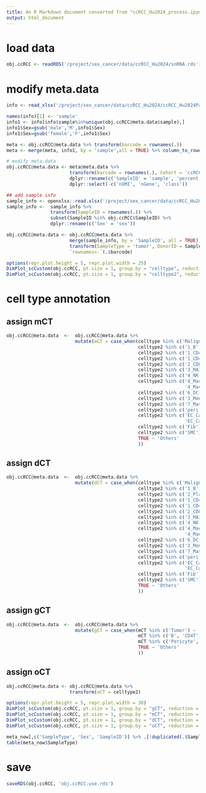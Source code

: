 ```yaml
---
title: An R Markdown document converted from "ccRCC_Hu2024_process.ipynb"
output: html_document
---
```


# load data

```r
obj.ccRCC <- readRDS('/project/sex_cancer/data/ccRCC_Hu2024/snRNA.rds')
```

# modify meta.data

```r
info <- read_xlsx('/project/sex_cancer/data/ccRCC_Hu2024/ccRCC_Hu2024PatientInfo.xlsx', skip = 1)

names(info)[1] <- 'sample'
info1 <- info[info$sample%in%unique(obj.ccRCC@meta.data$sample),]
info1$Sex=gsub('male','M',info1$Sex)
info1$Sex=gsub('female','F',info1$Sex)

meta <- obj.ccRCC@meta.data %>% transform(barcode = rownames(.))
meta <- merge(meta, info1, by = 'sample',all = TRUE) %>% column_to_rownames('barcode') %>% .[colnames(obj.ccRCC),]
```

```r
# modify meta.data
obj.ccRCC@meta.data <- meta@meta.data %>%
                       transform(barcode = rownames(.), Cohort = 'ccRCC_Hu2024', orig.ident = sample) %>%
                       dplyr::rename(c('SampleID' = 'sample', 'percent.mt' = 'percent.mito')) %>%
                       dplyr::select(-c('nUMI', 'nGene', 'class'))
```

```r
## add sample info
sample_info <- openxlsx::read.xlsx('/project/sex_cancer/data/ccRCC_Hu2024/41588_2024_1662_MOESM4_ESM.xlsx', startRow = 2, rowNames = TRUE)
sample_info <-  sample_info %>%
                transform(SampleID = rownames(.)) %>% 
                subset(SampleID %in% obj.ccRCC$SampleID) %>%
                dplyr::rename(c('Sex' = 'sex'))

obj.ccRCC@meta.data <- obj.ccRCC@meta.data %>% 
                       merge(sample_info, by = 'SampleID', all = TRUE) %>%
                       transform(SampleType = 'tumor', DonorID = SampleID) %>%
                       `rownames<-`(.$barcode)
```

```r
options(repr.plot.height = 5, repr.plot.width = 25)
DimPlot_scCustom(obj.ccRCC, pt.size = 1, group.by = "celltype", reduction = 'umap', label = T, label.size = 4, colors_use = pal_igv("default")(51))|
DimPlot_scCustom(obj.ccRCC, pt.size = 1, group.by = "celltype2", reduction = 'umap', label = F, colors_use = pal_igv("default")(51))
```

# cell type annotation

## assign mCT

```r
obj.ccRCC@meta.data  <-  obj.ccRCC@meta.data %>%
                         mutate(mCT = case_when(celltype %in% c('Malignant') ~ 'Epi',
                                                celltype2 %in% c('1_B', '2_Plasma') ~ 'B',
                                                celltype2 %in% c('1_CD4-Tcm/Th', '1_CD4-Th') ~ 'CD4T',
                                                celltype2 %in% c('1_CD4-Treg') ~ 'Treg',
                                                celltype2 %in% c('2_CD8-cycling', '2_CD8-ITGAE', '2_CD8-Tex') ~ 'CD8T',
                                                celltype2 %in% c('3_MAIT') ~ 'MAIT',
                                                celltype2 %in% c('4_NK-KLRC1', '4_Temra/aNK') ~ 'NK',
                                                celltype2 %in% c('4_Macro01', '4_Macro02-IGF1', '4_Macro03-LILRB5', '4_Macro04-GPNMB', 
                                                                 '4_Macro05-NR4A3', '4_Macro06-C3', '4_Macro07-GBP1', '5_Macro-prolif') ~ 'Mph',
                                                celltype2 %in% c('6_DC-cDC1', '6_DC-cDC2', '6_DC-pDC', '6_DC-mDC') ~ 'DC',
                                                celltype2 %in% c('3_Mono01-SMIM25', '3_Mono02-VCAN') ~ 'Mono',
                                                celltype2 %in% c('7_Mast') ~ 'Mast',
                                                celltype2 %in% c('peri') ~ 'Pericyte',
                                                celltype2 %in% c('EC_Cap01-F8', 'EC_artery', 'EC_Cap04-NRP2', 'EC_low UMI', 'EC-cycling', 'EC_vein', 
                                                                 'EC_Cap03-IGFBP5', 'EC_Cap02', 'EC_Cap07-DNASE1L3', 'EC_Cap05-KIT', 'EC_Cap06-WT1', 'EC_Cap-CD36') ~ 'Endo',
                                                celltype2 %in% c('Fib') ~ 'Fibro',
                                                celltype2 %in% c('SMC') ~ 'SMC',
                                                TRUE ~ 'Others' 
                                                ))
```

## assign dCT

```r
obj.ccRCC@meta.data  <-  obj.ccRCC@meta.data %>%
                         mutate(dCT = case_when(celltype %in% c('Malignant') ~ 'Epi',
                                                celltype2 %in% c('1_B') ~ 'B',
                                                celltype2 %in% c('2_Plasma') ~ 'Plasma',
                                                celltype2 %in% c('1_CD4-Tcm/Th', '1_CD4-Th') ~ 'CD4T',
                                                celltype2 %in% c('1_CD4-Treg') ~ 'Treg',
                                                celltype2 %in% c('2_CD8-cycling', '2_CD8-ITGAE', '2_CD8-Tex') ~ 'CD8T',
                                                celltype2 %in% c('3_MAIT') ~ 'MAIT',
                                                celltype2 %in% c('4_NK-KLRC1', '4_Temra/aNK') ~ 'NK',
                                                celltype2 %in% c('4_Macro01', '4_Macro02-IGF1', '4_Macro03-LILRB5', '4_Macro04-GPNMB', 
                                                                 '4_Macro05-NR4A3', '4_Macro06-C3', '4_Macro07-GBP1', '5_Macro-prolif') ~ 'Mph',
                                                celltype2 %in% c('6_DC-cDC1', '6_DC-cDC2', '6_DC-pDC', '6_DC-mDC') ~ 'DC',
                                                celltype2 %in% c('3_Mono01-SMIM25', '3_Mono02-VCAN') ~ 'Mono',
                                                celltype2 %in% c('7_Mast') ~ 'Mast',
                                                celltype2 %in% c('peri') ~ 'Pericyte',
                                                celltype2 %in% c('EC_Cap01-F8', 'EC_artery', 'EC_Cap04-NRP2', 'EC_low UMI', 'EC-cycling', 'EC_vein', 
                                                                 'EC_Cap03-IGFBP5', 'EC_Cap02', 'EC_Cap07-DNASE1L3', 'EC_Cap05-KIT', 'EC_Cap06-WT1', 'EC_Cap-CD36') ~ 'Endo',
                                                celltype2 %in% c('Fib') ~ 'Fibro',
                                                celltype2 %in% c('SMC') ~ 'SMC',
                                                TRUE ~ 'Others'
                                                ))
```

## assign gCT

```r
obj.ccRCC@meta.data  <-  obj.ccRCC@meta.data %>%
                         mutate(gCT = case_when(mCT %in% c('Tumor') ~ 'Tumor',
                                                mCT %in% c('B', 'CD4T', 'Treg', 'CD8T', 'MAIT', 'NK', 'Mph', 'DC', 'Mono', 'Mast') ~ 'Immune',
                                                mCT %in% c('Pericyte', 'Endo', 'Fibro', 'SMC') ~ 'Stromal',
                                                TRUE ~ 'Others'
                                                ))
```

## assign oCT

```r
obj.ccRCC@meta.data <- obj.ccRCC@meta.data %>%
                       transform(oCT = celltype2)
```

```r
options(repr.plot.height = 5, repr.plot.width = 30)
DimPlot_scCustom(obj.ccRCC, pt.size = 1, group.by = "gCT", reduction = 'umap', label = T, label.size = 4, colors_use = pal_igv("default")(51))|
DimPlot_scCustom(obj.ccRCC, pt.size = 1, group.by = "mCT", reduction = 'umap', label = T, label.size = 4, colors_use = pal_igv("default")(51))|
DimPlot_scCustom(obj.ccRCC, pt.size = 1, group.by = "dCT", reduction = 'umap', label = T, label.size = 4, colors_use = pal_igv("default")(51))|
DimPlot_scCustom(obj.ccRCC, pt.size = 1, group.by = "oCT", reduction = 'umap', label = F, colors_use = pal_igv("default")(51))
```

```r
meta_now[,c('SampleType', 'Sex', 'SampleID')] %>% .[!duplicated(.$SampleID),] %$% table(.$SampleType, .$Sex)
table(meta_now$SampleType)
```

# save

```r
saveRDS(obj.ccRCC, 'obj.ccRCC.use.rds')
```

